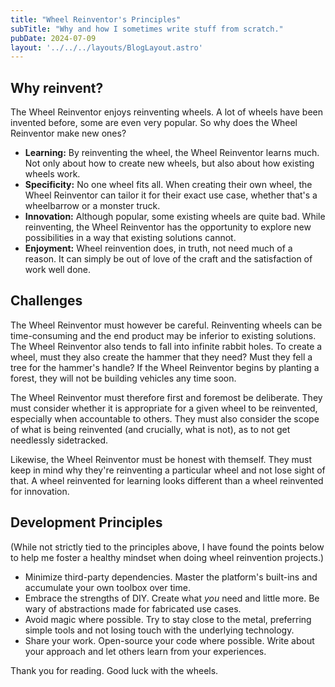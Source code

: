 ```yaml
---
title: "Wheel Reinventor's Principles"
subTitle: "Why and how I sometimes write stuff from scratch."
pubDate: 2024-07-09
layout: '../../../layouts/BlogLayout.astro'
---
```


## Why reinvent?

The Wheel Reinventor enjoys reinventing wheels. A lot of wheels have been invented before, some are even very popular. So why does the Wheel Reinventor make new ones?

* **Learning:** By reinventing the wheel, the Wheel Reinventor learns much. Not only about how to create new wheels, but also about how existing wheels work.
* **Specificity:** No one wheel fits all. When creating their own wheel, the Wheel Reinventor can tailor it for their exact use case, whether that's a wheelbarrow or a monster truck.
* **Innovation:** Although popular, some existing wheels are quite bad. While reinventing, the Wheel Reinventor has the opportunity to explore new possibilities in a way that existing solutions cannot.
* **Enjoyment:** Wheel reinvention does, in truth, not need much of a reason. It can simply be out of love of the craft and the satisfaction of work well done.

## Challenges

The Wheel Reinventor must however be careful. Reinventing wheels can be time-consuming and the end product may be inferior to existing solutions. The Wheel Reinventor also tends to fall into infinite rabbit holes. To create a wheel, must they also create the hammer that they need? Must they fell a tree for the hammer's handle? If the Wheel Reinventor begins by planting a forest, they will not be building vehicles any time soon.

The Wheel Reinventor must therefore first and foremost be deliberate. They must consider whether it is appropriate for a given wheel to be reinvented, especially when accountable to others. They must also consider the scope of what is being reinvented (and crucially, what is not), as to not get needlessly sidetracked.

Likewise, the Wheel Reinventor must be honest with themself. They must keep in mind why they're reinventing a particular wheel and not lose sight of that. A wheel reinvented for learning looks different than a wheel reinvented for innovation.

## Development Principles

<p className="de-emphasize">(While not strictly tied to the principles above, I have found the points below to help me foster a healthy mindset when doing wheel reinvention projects.)</p>

* Minimize third-party dependencies. Master the platform's built-ins and accumulate your own toolbox over time.
* Embrace the strengths of DIY. Create what _you_ need and little more. Be wary of abstractions made for fabricated use cases.
* Avoid magic where possible. Try to stay close to the metal, preferring simple tools and not losing touch with the underlying technology.
* Share your work. Open-source your code where possible. Write about your approach and let others learn from your experiences.

Thank you for reading. Good luck with the wheels.
